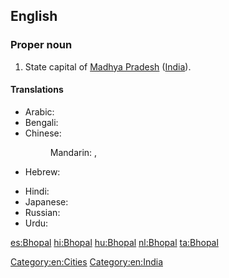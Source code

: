==English==
{{wikipedia}}
===Proper noun===
{{en-proper noun}}

# State capital of [[Madhya Pradesh]] ([[India]]).

====Translations====
{{trans-top|capital of Madhya Pradesh, India}}
* Arabic: {{t-|ar|بهوبال|m|tr=bhubaal}}
* Bengali: {{t-|bn|ভোপাল|sc=Beng}}
* Chinese:
*: Mandarin: {{t|cmn|博帕爾|sc=Hani}}, {{t|cmn|博帕尔|tr=Bópà'ěr|sc=Hani}}
* Hebrew: {{t-|he|בופאל}}
{{trans-mid}}
* Hindi: {{t+|hi|भोपाल|tr=bhōpāl}}
* Japanese: {{t-|ja|ボーパール|tr=Bōpāru}}
* Russian: {{t-|ru|Бхопал|m|tr=Bxopál}}
* Urdu: {{t-|ur|بهوبال|tr=bhōpāl}}
{{trans-bottom}}

[[Category:en:Cities]]
[[Category:en:India]]

[[es:Bhopal]]
[[hi:Bhopal]]
[[hu:Bhopal]]
[[nl:Bhopal]]
[[ta:Bhopal]]